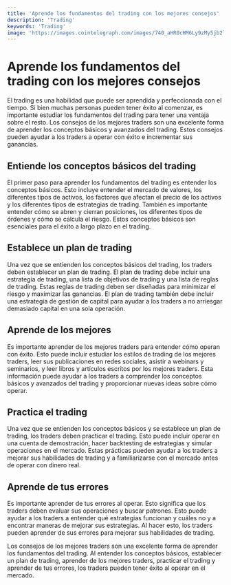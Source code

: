 ```yaml
---
title: 'Aprende los fundamentos del trading con los mejores consejos'
description: 'Trading'
keywords: 'Trading'
image: 'https://images.cointelegraph.com/images/740_aHR0cHM6Ly9zMy5jb2ludGVsZWdyYXBoLmNvbS9zdG9yYWdlL3VwbG9hZHMvdmlldy9hNmI1MDhhZTc5MDcxMzJlZjlhNmJhMTA3Yjk4MDVhZC5qcGc=.jpg'
---
```




# Aprende los fundamentos del trading con los mejores consejos

El trading es una habilidad que puede ser aprendida y perfeccionada con el tiempo. Si bien muchas personas pueden tener éxito al comenzar, es importante estudiar los fundamentos del trading para tener una ventaja sobre el resto. Los consejos de los mejores traders son una excelente forma de aprender los conceptos básicos y avanzados del trading. Estos consejos pueden ayudar a los traders a operar con éxito e incrementar sus ganancias.

<ImageAdd source="https://lookaside.fbsbx.com/lookaside/crawler/media/?media_id=100066864103380"/>

## Entiende los conceptos básicos del trading

El primer paso para aprender los fundamentos del trading es entender los conceptos básicos. Esto incluye entender el mercado de valores, los diferentes tipos de activos, los factores que afectan el precio de los activos y los diferentes tipos de estrategias de trading. También es importante entender cómo se abren y cierran posiciones, los diferentes tipos de órdenes y cómo se calcula el riesgo. Estos conceptos básicos son esenciales para el éxito a largo plazo en el trading.

<ImageAdd source="https://images.cointelegraph.com/images/740_aHR0cHM6Ly9zMy5jb2ludGVsZWdyYXBoLmNvbS9zdG9yYWdlL3VwbG9hZHMvdmlldy9hNmI1MDhhZTc5MDcxMzJlZjlhNmJhMTA3Yjk4MDVhZC5qcGc=.jpg"/>

## Establece un plan de trading

Una vez que se entienden los conceptos básicos del trading, los traders deben establecer un plan de trading. El plan de trading debe incluir una estrategia de trading, una lista de objetivos de trading y una lista de reglas de trading. Estas reglas de trading deben ser diseñadas para minimizar el riesgo y maximizar las ganancias. El plan de trading también debe incluir una estrategia de gestión de capital para ayudar a los traders a no arriesgar demasiado capital en una sola operación.

<ImageAdd source="https://howtotrade.com/wp-content/uploads/2022/05/trading-plan-infographic-418x1024.jpg"/>

## Aprende de los mejores

Es importante aprender de los mejores traders para entender cómo operan con éxito. Esto puede incluir estudiar los estilos de trading de los mejores traders, leer sus publicaciones en redes sociales, asistir a webinars y seminarios, y leer libros y artículos escritos por los mejores traders. Esta información puede ayudar a los traders a comprender los conceptos básicos y avanzados del trading y proporcionar nuevas ideas sobre cómo operar.

<ImageAdd source="https://m.media-amazon.com/images/I/51phpSEMYgL._AC_UF700,800_QL80_.jpg"/>

## Practica el trading

Una vez que se entienden los conceptos básicos y se establece un plan de trading, los traders deben practicar el trading. Esto puede incluir operar en una cuenta de demostración, hacer backtesting de estrategias y simular operaciones en el mercado. Estas prácticas pueden ayudar a los traders a mejorar sus habilidades de trading y a familiarizarse con el mercado antes de operar con dinero real.

<ImageAdd source="https://d187qskirji7ti.cloudfront.net/news/wp-content/uploads/2019/09/the-best-investment-simulator-apps-to-learn-stock-trading.jpg"/>

## Aprende de tus errores

Es importante aprender de tus errores al operar. Esto significa que los traders deben evaluar sus operaciones y buscar patrones. Esto puede ayudar a los traders a entender qué estrategias funcionan y cuáles no y a encontrar maneras de mejorar sus estrategias. Al hacer esto, los traders pueden aprender de sus errores para mejorar sus habilidades de trading.

<ImageAdd source="https://www.tradersaccounting.com/wp-content/uploads/2020/07/Common-Day-Trading-Mistakes.jpg"/>

Los consejos de los mejores traders son una excelente forma de aprender los fundamentos del trading. Al entender los conceptos básicos, establecer un plan de trading, aprender de los mejores traders, practicar el trading y aprender de tus errores, los traders pueden tener éxito al operar en el mercado.